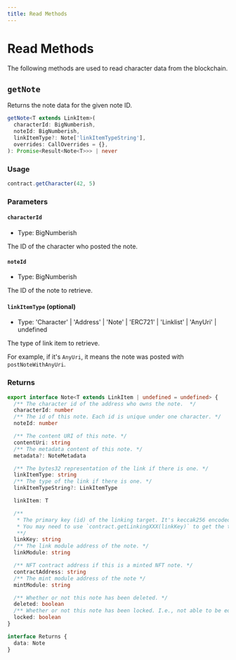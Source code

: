 ```yaml
---
title: Read Methods
---
```


# Read Methods

The following methods are used to read character data from the blockchain.


<CalloutUseIndexer />

## `getNote`

Returns the note data for the given note ID.

```ts
getNote<T extends LinkItem>(
  characterId: BigNumberish,
  noteId: BigNumberish,
  linkItemType?: Note['linkItemTypeString'],
  overrides: CallOverrides = {},
): Promise<Result<Note<T>>> | never
```

### Usage

```ts
contract.getCharacter(42, 5)
```

### Parameters

#### `characterId`

- Type: BigNumberish

The ID of the character who posted the note.

#### `noteId`

- Type: BigNumberish

The ID of the note to retrieve.

#### `linkItemType` (optional)

- Type: 'Character' | 'Address' | 'Note' | 'ERC721' | 'Linklist' | 'AnyUri' | undefined

The type of link item to retrieve.

For example, if it's `AnyUri`, it means the note was posted with `postNoteWithAnyUri`.

### Returns

```ts
export interface Note<T extends LinkItem | undefined = undefined> {
  /** The character id of the address who owns the note.  */
  characterId: number
  /** The id of this note. Each id is unique under one character. */
  noteId: number

  /** The content URI of this note. */
  contentUri: string
  /** The metadata content of this note. */
  metadata?: NoteMetadata

  /** The bytes32 representation of the link if there is one. */
  linkItemType: string
  /** The type of the link if there is one. */
  linkItemTypeString?: LinkItemType

  linkItem: T

  /**
   * The primary key (id) of the linking target. It's keccak256 encoded.
   * You may need to use `contract.getLinkingXXX(linkKey)` to get the target.
   **/
  linkKey: string
  /** The link module address of the note. */
  linkModule: string

  /** NFT contract address if this is a minted NFT note. */
  contractAddress: string
  /** The mint module address of the note */
  mintModule: string

  /** Whether or not this note has been deleted. */
  deleted: boolean
  /** Whether or not this note has been locked. I.e., not able to be edited. */
  locked: boolean
}

interface Returns {
  data: Note
}
```
